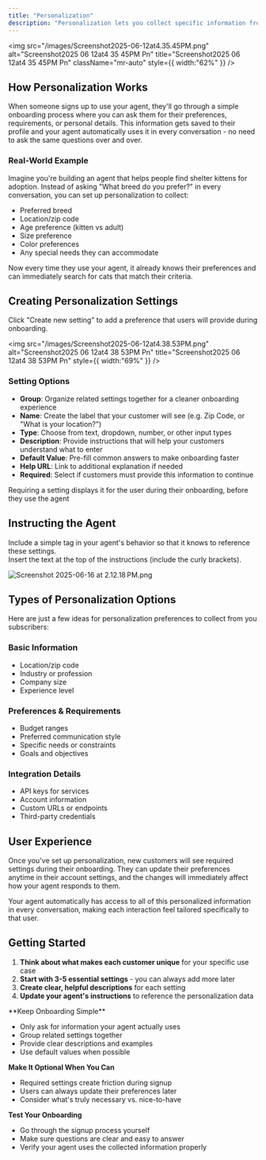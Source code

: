```yaml
---
title: "Personalization"
description: "Personalization lets you collect specific information from each user during onboarding, then use that information to customize every interaction with your agent. It's like having a personal assistant that remembers exactly what each person needs."
---
```


<img
  src="/images/Screenshot2025-06-12at4.35.45PM.png"
  alt="Screenshot2025 06 12at4 35 45PM Pn"
  title="Screenshot2025 06 12at4 35 45PM Pn"
  className="mr-auto"
  style={{ width:"62%" }}
/>

## How Personalization Works

When someone signs up to use your agent, they'll go through a simple onboarding process where you can ask them for their preferences, requirements, or personal details. This information gets saved to their profile and your agent automatically uses it in every conversation - no need to ask the same questions over and over.

### Real-World Example

Imagine you're building an agent that helps people find shelter kittens for adoption. Instead of asking "What breed do you prefer?" in every conversation, you can set up personalization to collect:

- Preferred breed
- Location/zip code
- Age preference (kitten vs adult)
- Size preference
- Color preferences
- Any special needs they can accommodate

Now every time they use your agent, it already knows their preferences and can immediately search for cats that match their criteria.

## Creating Personalization Settings

Click "Create new setting" to add a preference that users will provide during onboarding.

<img
  src="/images/Screenshot2025-06-12at4.38.53PM.png"
  alt="Screenshot2025 06 12at4 38 53PM Pn"
  title="Screenshot2025 06 12at4 38 53PM Pn"
  style={{ width:"69%" }}
/>

### Setting Options

- **Group**: Organize related settings together for a cleaner onboarding experience
- **Name**: Create the label that your customer will see (e.g. Zip Code, or "What is your location?")
- **Type**: Choose from text, dropdown, number, or other input types
- **Description**: Provide instructions that will help your customers understand what to enter
- **Default Value**: Pre-fill common answers to make onboarding faster
- **Help URL**: Link to additional explanation if needed
- **Required**: Select if customers must provide this information to continue

<Note>
  Requiring a setting displays it for the user during their onboarding, before they use the agent
</Note>

## Instructing the Agent

Include a simple tag in your agent's behavior so that it knows to reference these settings.\
Insert the text  at the top of the instructions (include the curly brackets).

![Screenshot 2025-06-16 at 2.12.18 PM.png](/images/Screenshot2025-06-16at2.12.18PM.png)

## Types of Personalization Options

Here are just a few ideas for personalization preferences to collect from you subscribers:

### Basic Information

- Location/zip code
- Industry or profession
- Company size
- Experience level

### Preferences & Requirements

- Budget ranges
- Preferred communication style
- Specific needs or constraints
- Goals and objectives

### Integration Details

- API keys for services
- Account information
- Custom URLs or endpoints
- Third-party credentials

## User Experience

Once you've set up personalization, new customers will see required settings during their onboarding. They can update their preferences anytime in their account settings, and the changes will immediately affect how your agent responds to them.

Your agent automatically has access to all of this personalized information in every conversation, making each interaction feel tailored specifically to that user.

## Getting Started

1. **Think about what makes each customer unique** for your specific use case
2. **Start with 3-5 essential settings** - you can always add more later
3. **Create clear, helpful descriptions** for each setting
4. **Update your agent's instructions** to reference the personalization data

<Tip>
  **Keep Onboarding Simple**

  - Only ask for information your agent actually uses
  - Group related settings together
  - Provide clear descriptions and examples
  - Use default values when possible

  **Make It Optional When You Can**

  - Required settings create friction during signup
  - Users can always update their preferences later
  - Consider what's truly necessary vs. nice-to-have

  **Test Your Onboarding**

  - Go through the signup process yourself
  - Make sure questions are clear and easy to answer
  - Verify your agent uses the collected information properly
</Tip>